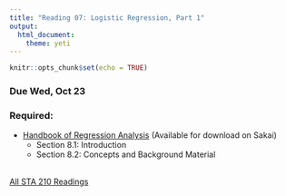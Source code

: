 ```yaml
---
title: "Reading 07: Logistic Regression, Part 1"
output: 
  html_document: 
    theme: yeti
---
```


```r
knitr::opts_chunk$set(echo = TRUE)
```

### Due Wed, Oct 23

### Required:

- [Handbook of Regression Analysis](http://sakai.duke.edu) (Available for download on Sakai)
    - Section 8.1: Introduction
    - Section 8.2: Concepts and Background Material 
<br><br>

[All STA 210 Readings](readings.html)    
